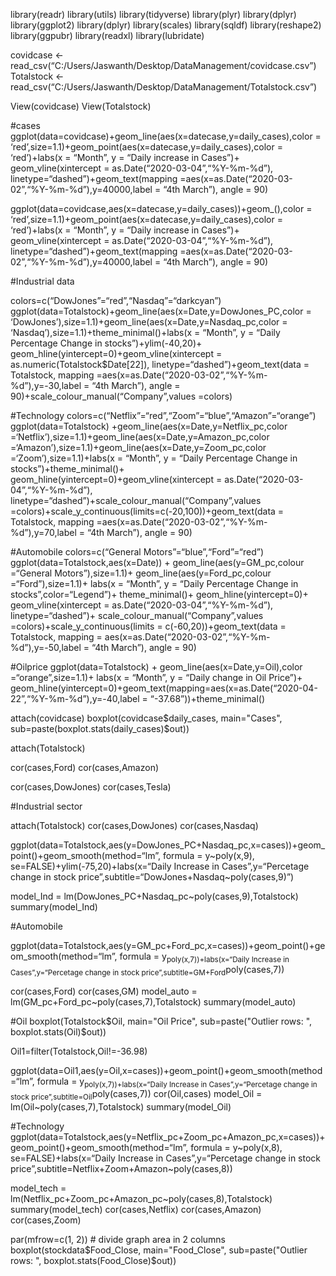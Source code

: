 library(readr)
library(utils)
library(tidyverse) 
library(plyr)
library(dplyr)
library(ggplot2)
library(dplyr)
library(scales)
library(sqldf)
library(reshape2)
library(ggpubr)
library(readxl)
library(lubridate)

covidcase <- read_csv("C:/Users/Jaswanth/Desktop/DataManagement/covidcase.csv")
Totalstock <- read_csv("C:/Users/Jaswanth/Desktop/DataManagement/Totalstock.csv")

View(covidcase)
View(Totalstock)


#cases
ggplot(data=covidcase)+geom_line(aes(x=datecase,y=daily_cases),color = 'red',size=1.1)+geom_point(aes(x=datecase,y=daily_cases),color = 'red')+labs(x = "Month", y = "Daily increase in Cases")+ geom_vline(xintercept = as.Date("2020-03-04","%Y-%m-%d"), linetype="dashed")+geom_text(mapping =aes(x=as.Date("2020-03-02","%Y-%m-%d"),y=40000,label = "4th March"), angle = 90)

ggplot(data=covidcase,aes(x=datecase,y=daily_cases))+geom_(),color = 'red',size=1.1)+geom_point(aes(x=datecase,y=daily_cases),color = 'red')+labs(x = "Month", y = "Daily increase in Cases")+ geom_vline(xintercept = as.Date("2020-03-04","%Y-%m-%d"), linetype="dashed")+geom_text(mapping =aes(x=as.Date("2020-03-02","%Y-%m-%d"),y=40000,label = "4th March"), angle = 90)
  
#Industrial data

colors=c("DowJones"="red","Nasdaq"="darkcyan")
ggplot(data=Totalstock)+geom_line(aes(x=Date,y=DowJones_PC,color = 'DowJones'),size=1.1)+geom_line(aes(x=Date,y=Nasdaq_pc,color = 'Nasdaq'),size=1.1)+theme_minimal()+labs(x = "Month", y = "Daily Percentage Change in stocks")+ylim(-40,20)+ geom_hline(yintercept=0)+geom_vline(xintercept = as.numeric(Totalstock$Date[22]), linetype="dashed")+geom_text(data = Totalstock, mapping =aes(x=as.Date("2020-03-02","%Y-%m-%d"),y=-30,label = "4th March"), angle = 90)+scale_colour_manual("Company",values =colors)

#Technology
colors=c("Netflix"="red","Zoom"="blue","Amazon"="orange")
ggplot(data=Totalstock) +geom_line(aes(x=Date,y=Netflix_pc,color ='Netflix'),size=1.1)+geom_line(aes(x=Date,y=Amazon_pc,color ='Amazon'),size=1.1)+geom_line(aes(x=Date,y=Zoom_pc,color ='Zoom'),size=1.1)+labs(x = "Month", y = "Daily Percentage Change in stocks")+theme_minimal()+ geom_hline(yintercept=0)+geom_vline(xintercept = as.Date("2020-03-04","%Y-%m-%d"), linetype="dashed")+scale_colour_manual("Company",values =colors)+scale_y_continuous(limits=c(-20,100))+geom_text(data = Totalstock, mapping =aes(x=as.Date("2020-03-02","%Y-%m-%d"),y=70,label = "4th March"), angle = 90)

#Automobile
colors=c("General Motors"="blue","Ford"="red")
ggplot(data=Totalstock,aes(x=Date)) +
geom_line(aes(y=GM_pc,colour ="General Motors"),size=1.1)+
geom_line(aes(y=Ford_pc,colour ="Ford"),size=1.1)+
labs(x = "Month", y = "Daily Percentage Change in stocks",color="Legend")+
theme_minimal()+ geom_hline(yintercept=0)+ geom_vline(xintercept = as.Date("2020-03-04","%Y-%m-%d"), linetype="dashed")+
scale_colour_manual("Company",values =colors)+scale_y_continuous(limits = c(-60,20))+geom_text(data = Totalstock, mapping = aes(x=as.Date("2020-03-02","%Y-%m-%d"),y=-50,label = "4th March"), angle = 90)

#Oilprice
ggplot(data=Totalstock) +
geom_line(aes(x=Date,y=Oil),color ="orange",size=1.1)+
labs(x = "Month", y = "Daily change in Oil Price")+ geom_hline(yintercept=0)+geom_text(mapping=aes(x=as.Date("2020-04-22","%Y-%m-%d"),y=-40,label = "-37.68"))+theme_minimal()

attach(covidcase)
boxplot(covidcase$daily_cases, main="Cases", sub=paste(boxplot.stats(daily_cases)$out))

attach(Totalstock)

cor(cases,Ford)
cor(cases,Amazon)


cor(cases,DowJones)
cor(cases,Tesla)

#Industrial sector

attach(Totalstock)
cor(cases,DowJones)
cor(cases,Nasdaq)

ggplot(data=Totalstock,aes(y=DowJones_PC+Nasdaq_pc,x=cases))+geom_point()+geom_smooth(method="lm", formula = y~poly(x,9), se=FALSE)+ylim(-75,20)+labs(x="Daily Increase in Cases",y="Percetage change in stock price",subtitle="DowJones+Nasdaq~poly(cases,9)")

model_Ind =  lm(DowJones_PC+Nasdaq_pc~poly(cases,9),Totalstock)
summary(model_Ind)

#Automobile

ggplot(data=Totalstock,aes(y=GM_pc+Ford_pc,x=cases))+geom_point()+geom_smooth(method="lm", formula = y~poly(x,7))+labs(x="Daily Increase in Cases",y="Percetage change in stock price",subtitle=GM+Ford~poly(cases,7))

cor(cases,Ford)
cor(cases,GM)
model_auto =  lm(GM_pc+Ford_pc~poly(cases,7),Totalstock)
summary(model_auto)

#Oil
boxplot(Totalstock$Oil, main="Oil Price", sub=paste("Outlier rows: ", boxplot.stats(Oil)$out))

Oil1=filter(Totalstock,Oil!=-36.98)

ggplot(data=Oil1,aes(y=Oil,x=cases))+geom_point()+geom_smooth(method="lm", formula = y~poly(x,7))+labs(x="Daily Increase in Cases",y="Percetage change in stock price",subtitle=Oil~poly(cases,7))
cor(Oil,cases)
model_Oil =  lm(Oil~poly(cases,7),Totalstock)
summary(model_Oil)

#Technology
ggplot(data=Totalstock,aes(y=Netflix_pc+Zoom_pc+Amazon_pc,x=cases))+geom_point()+geom_smooth(method="lm", formula = y~poly(x,8), se=FALSE)+labs(x="Daily Increase in Cases",y="Percetage change in stock price",subtitle=Netflix+Zoom+Amazon~poly(cases,8))

model_tech =  lm(Netflix_pc+Zoom_pc+Amazon_pc~poly(cases,8),Totalstock)
summary(model_tech)
cor(cases,Netflix)
cor(cases,Amazon)
cor(cases,Zoom)

par(mfrow=c(1, 2))  # divide graph area in 2 columns
boxplot(stockdata$Food_Close, main="Food_Close", sub=paste("Outlier rows: ", boxplot.stats(Food_Close)$out))

